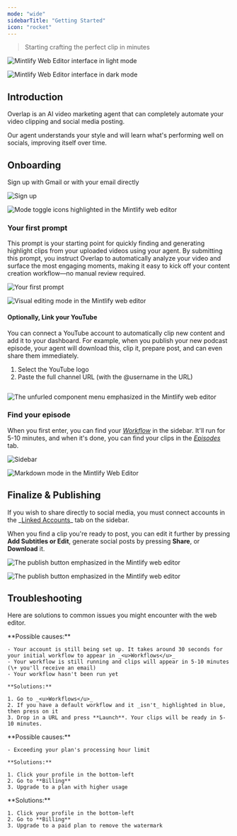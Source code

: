 ```yaml
---
mode: "wide"
sidebarTitle: "Getting Started"
icon: "rocket"
---
```


> Starting crafting the perfect clip in minutes

<img
  className="block dark:hidden my-0 pointer-events-none"
  src="https://mintlify.s3.us-west-1.amazonaws.com/mintlify/images/editor/editor-light.png"
  alt="Mintlify Web Editor interface in light mode"
/>

<img
  className="hidden dark:block my-0 pointer-events-none"
  src="https://mintlify.s3.us-west-1.amazonaws.com/mintlify/images/editor/editor-dark.png"
  alt="Mintlify Web Editor interface in dark mode"
/>

## Introduction

Overlap is an AI video marketing agent that can completely automate your video clipping and social media posting.

Our agent understands your style and will learn what's performing well on socials, improving itself over time.

## Onboarding

Sign up with Gmail or with your email directly

<Frame>
  <img
    src="/Screenshot2025-05-22at12.08.02PM.png"
    alt="Sign up"
    className="block dark:hidden"
    title="Sign up"
  />

  <img
    src="https://mintlify.s3.us-west-1.amazonaws.com/mintlify/images/editor/mode-toggle-dark.png"
    alt="Mode toggle icons highlighted in the Mintlify web editor"
    className="hidden dark:block"
  />
</Frame>

### Your first prompt

This prompt is your starting point for quickly finding and generating highlight clips from your uploaded videos using your agent. By submitting this prompt, you instruct Overlap to automatically analyze your video and surface the most engaging moments, making it easy to kick off your content creation workflow—no manual review required.

<Frame>
  <img
    src="/Screenshot2025-05-22at12.20.02PM.png"
    alt="Your first prompt"
    className="block dark:hidden"
    title="Your first clipping prompt"
  />

  <img
    src="https://mintlify.s3.us-west-1.amazonaws.com/mintlify/images/editor/visual-mode-dark.png"
    alt="Visual editing mode in the Mintlify web editor"
    className="hidden dark:block"
  />
</Frame>

#### Optionally, Link your YouTube

You can connect a YouTube account to automatically clip new content and add it to your dashboard. For example, when you publish your new podcast episode, your agent will download this, clip it, prepare post, and can even share them immediately.

1. Select the YouTube logo
2. Paste the full channel URL (with the @username in the URL)

<Frame>
  <img
    src="/on.png"
    alt=""
    className="block dark:hidden"
    title=""
    style={{ width:"100%" }}
  />

  <img
    src="https://mintlify.s3.us-west-1.amazonaws.com/mintlify/images/editor/component-menu-dark.png"
    alt="The unfurled component menu emphasized in the Mintlify web editor"
    className="hidden dark:block"
  />
</Frame>

### Find your episode

When you first enter, you can find your _<u>Workflow</u>_ in the sidebar. It'll run for 5-10 minutes, and when it's done, you can find your clips in the _<u>Episodes</u>_ tab.

<Frame>
  <img
    src="/workflowss.png"
    alt="Sidebar"
    className="block dark:hidden"
    title="Sidebar"
  />

  <img
    src="https://mintlify.s3.us-west-1.amazonaws.com/mintlify/images/editor/markdown-mode-dark.png"
    alt="Markdown mode in the Mintlify Web Editor"
    className="hidden dark:block"
  />
</Frame>

## Finalize & Publishing

<Info>
  If you wish to share directly to social media, you must connect accounts in the _<u>Linked Accounts</u>_ tab on the sidebar.
</Info>

When you find a clip you're ready to post, you can edit it further by pressing **Add Subtitles or Edit**, generate social posts by pressing **Share**, or **Download** it.

<Frame>
  <img
    src="/Frame2049517340.png"
    alt="The publish button emphasized in the Mintlify web editor"
    className="block dark:hidden"
    title={true}
  />

  <img
    src="https://mintlify.s3.us-west-1.amazonaws.com/mintlify/images/editor/publish-flow-dark.png"
    alt="The publish button emphasized in the Mintlify web editor"
    className="hidden dark:block"
  />
</Frame>

## Troubleshooting

Here are solutions to common issues you might encounter with the web editor.

<AccordionGroup>
  <Accordion title="I logged in. Why aren't my clips here?">
    **Possible causes:**

    - Your account is still being set up. It takes around 30 seconds for your initial workflow to appear in _<u>Workflows</u>_
    - Your workflow is still running and clips will appear in 5-10 minutes (\+ you'll receive an email)
    - Your workflow hasn't been run yet

    **Solutions:**

    1. Go to _<u>Workflows</u>_
    2. If you have a default workflow and it _isn't_ highlighted in blue, then press on it
    3. Drop in a URL and press **Launch**. Your clips will be ready in 5-10 minutes.
  </Accordion>
  <Accordion title='I received an error: "upgrade your plan"'>
    **Possible causes:**

    - Exceeding your plan's processing hour limit

    **Solutions:**

    1. Click your profile in the bottom-left
    2. Go to **Billing**
    3. Upgrade to a plan with higher usage
  </Accordion>
  <Accordion title="How do I remove the Overlap watermark?">
    **Solutions:**

    1. Click your profile in the bottom-left
    2. Go to **Billing**
    3. Upgrade to a paid plan to remove the watermark
  </Accordion>
</AccordionGroup>